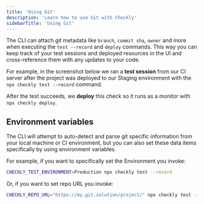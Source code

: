 ```yaml
--- 
title: 'Using Git'
description: 'Learn how to use Git with Checkly'
sidebarTitle: 'Using Git'
---
```



The CLI can attach git metadata like `branch`, `commit sha`, `owner` and more when executing the `test --record` and `deploy` commands. This way you can keep track of 
your test sessions and deployed resources in the UI and cross-reference them with any updates to your code.

For example, in the screenshot below we ran a **test session** from our CI server after the project was deployed to our 
Staging environment with the `npx checkly test --record` command.

After the test succeeds, we **deploy** this check so it runs as a monitor with `npx checkly deploy`. 


## Environment variables

The CLI will attempt to auto-detect and parse git specific information from your local machine or CI environment, but you 
can also set these data items specifically by using environment variables.

For example, if you want to specifically set the Environment you invoke:

```bash Terminal
CHECKLY_TEST_ENVIRONMENT=Production npx checkly test --record
```

Or, if you want to set repo URL you invoke:

```bash Terminal        
CHECKLY_REPO_URL="https://my.git.solution/project/" npx checkly test --record
```

